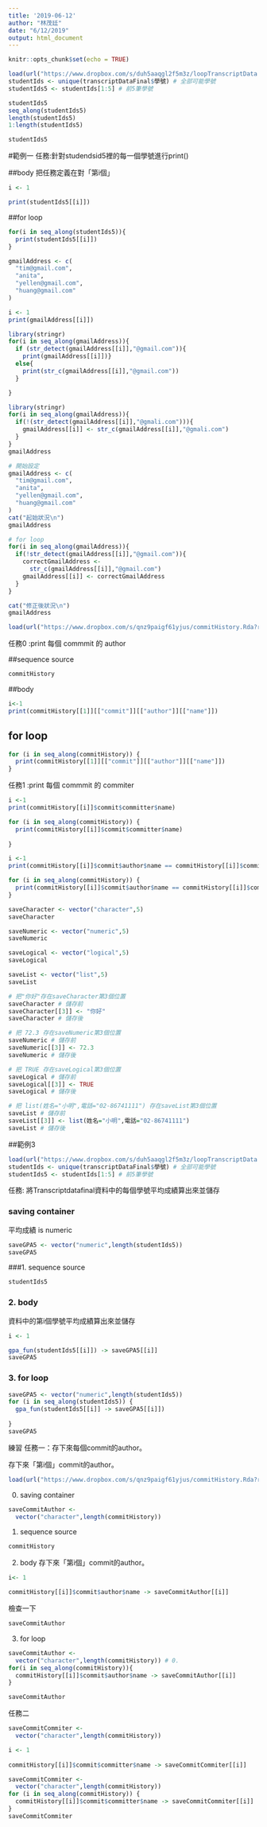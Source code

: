 ```yaml
---
title: '2019-06-12'
author: "林茂廷"
date: "6/12/2019"
output: html_document
---
```


```r
knitr::opts_chunk$set(echo = TRUE)
```

```r
load(url("https://www.dropbox.com/s/duh5aaqgl2f5m3z/loopTranscriptData.Rda?raw=1"))
studentIds <- unique(transcriptDataFinal$學號) # 全部可能學號
studentIds5 <- studentIds[1:5] # 前5筆學號
```

```r
studentIds5
seq_along(studentIds5)
length(studentIds5)
1:length(studentIds5)
```


```r
studentIds5
```


#範例一
任務:針對studendsid5裡的每一個學號進行print()



##body
把任務定義在對「第i個」
```r
i <- 1

print(studentIds5[[i]])
```

##for loop

```r
for(i in seq_along(studentIds5)){
  print(studentIds5[[i]])
}
```
 
```r
gmailAddress <- c(
  "tim@gmail.com",
  "anita",
  "yellen@gmail.com",
  "huang@gmail.com"
)
```
 
```r
i <- 1
print(gmailAddress[[i]])
```

```r
library(stringr)
for(i in seq_along(gmailAddress)){
  if (str_detect(gmailAddress[[i]],"@gmail.com")){
    print(gmailAddress[[i]])}
  else{
    print(str_c(gmailAddress[[i]],"@gmail.com"))
  }

}
```

```r
library(stringr)
for(i in seq_along(gmailAddress)){
  if(!(str_detect(gmailAddress[[i]],"@gmali.com"))){
    gmailAddress[[i]] <- str_c(gmailAddress[[i]],"@gmali.com")
  }
}
gmailAddress
```

```r
# 開始設定
gmailAddress <- c(
  "tim@gmail.com",
  "anita",
  "yellen@gmail.com",
  "huang@gmail.com"
)
cat("起始狀況\n")
gmailAddress

# for loop
for(i in seq_along(gmailAddress)){
  if(!str_detect(gmailAddress[[i]],"@gmail.com")){
    correctGmailAddress <-
      str_c(gmailAddress[[i]],"@gmail.com")
    gmailAddress[[i]] <- correctGmailAddress
  }
}

cat("修正後狀況\n")
gmailAddress
```

```r
load(url("https://www.dropbox.com/s/qnz9paigf61yjus/commitHistory.Rda?raw=1"))
```


任務0 :print 每個 commmit 的 author

##sequence source
```r
commitHistory
```

##body
```r
i<-1
print(commitHistory[[1]][["commit"]][["author"]][["name"]])
```

## for loop
```r
for (i in seq_along(commitHistory)) {
  print(commitHistory[[1]][["commit"]][["author"]][["name"]])
}
```

任務1 :print 每個 commmit 的 commiter
```r
i <-1
print(commitHistory[[i]]$commit$committer$name)
```

```r
for (i in seq_along(commitHistory)) {
  print(commitHistory[[i]]$commit$committer$name)
  
}
```

```r
i <-1
print(commitHistory[[i]]$commit$author$name == commitHistory[[i]]$commit$committer$name)
```

```r
for (i in seq_along(commitHistory)) {
  print(commitHistory[[i]]$commit$author$name == commitHistory[[i]]$commit$committer$name)
}
```


```r
saveCharacter <- vector("character",5)
saveCharacter

saveNumeric <- vector("numeric",5)
saveNumeric

saveLogical <- vector("logical",5)
saveLogical

saveList <- vector("list",5)
saveList
```

```r
# 把"你好"存在saveCharacter第3個位置
saveCharacter # 儲存前
saveCharacter[[3]] <- "你好"
saveCharacter # 儲存後

# 把 72.3 存在saveNumeric第3個位置
saveNumeric # 儲存前
saveNumeric[[3]] <- 72.3
saveNumeric # 儲存後

# 把 TRUE 存在saveLogical第3個位置
saveLogical # 儲存前
saveLogical[[3]] <- TRUE
saveLogical # 儲存後

# 把 list(姓名="小明",電話="02-86741111") 存在saveList第3個位置
saveList # 儲存前
saveList[[3]] <- list(姓名="小明",電話="02-86741111")
saveList # 儲存後
```

##範例3
```r
load(url("https://www.dropbox.com/s/duh5aaqgl2f5m3z/loopTranscriptData.Rda?raw=1"))
studentIds <- unique(transcriptDataFinal$學號) # 全部可能學號
studentIds5 <- studentIds[1:5] # 前5筆學號
```

任務: 將Transcriptdatafinal資料中的每個學號平均成績算出來並儲存


### saving container
平均成績 is numeric

```r
saveGPA5 <- vector("numeric",length(studentIds5))
saveGPA5
```


###1. sequence source
```r
studentIds5
```

### 2. body
資料中的第i個學號平均成績算出來並儲存
```r
i <- 1

gpa_fun(studentIds5[[i]]) -> saveGPA5[[i]]
saveGPA5
```

### 3. for loop
```r
saveGPA5 <- vector("numeric",length(studentIds5))
for (i in seq_along(studentIds5)) {
  gpa_fun(studentIds5[[i]] -> saveGPA5[[i]])
  
}
saveGPA5
```


練習
任務一：存下來每個commit的author。


存下來「第i個」commit的author。
```r
load(url("https://www.dropbox.com/s/qnz9paigf61yjus/commitHistory.Rda?raw=1"))
```
0. saving container
```r
saveCommitAuthor <-
  vector("character",length(commitHistory))
```
1. sequence source
```r
commitHistory
```

2. body
存下來「第i個」commit的author。
```r
i<- 1

commitHistory[[i]]$commit$author$name -> saveCommitAuthor[[i]]
```


檢查一下
```r
saveCommitAuthor
```
3. for loop
```r
saveCommitAuthor <-
  vector("character",length(commitHistory)) # 0.
for(i in seq_along(commitHistory)){
  commitHistory[[i]]$commit$author$name -> saveCommitAuthor[[i]]
}

saveCommitAuthor
```

任務二
```r
saveCommitCommiter <-
  vector("character",length(commitHistory))
```

```r
i <- 1
  
commitHistory[[i]]$commit$committer$name -> saveCommitCommiter[[i]]
```

```r
saveCommitCommiter <-
  vector("character",length(commitHistory))
for (i in seq_along(commitHistory)) {
  commitHistory[[i]]$commit$committer$name -> saveCommitCommiter[[i]]
}
saveCommitCommiter
```

